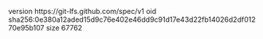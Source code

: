 version https://git-lfs.github.com/spec/v1
oid sha256:0e380a12aded15d9c76e402e46dd9c91d17e43d22fb14026d2df01270e95b107
size 67762
